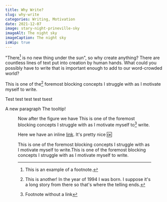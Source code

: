 ```yaml
---
title: Why Write?
slug: why-write
categories: Writing, Motivation
date: 2021-12-07
image: stary-night-prineville-sky
imageAlt: The night sky
imageCaption: The night sky
isWip: true
---
```


"There[^1] is no new thing under the sun", so why create anything? There are countless lines of text put into creation by human hands. What could you possibly have to write that is important enough to add to our word-crowded world?<!-- end-preview -->

This is one of the[^2] foremost blocking concepts I struggle with as I motivate myself to write.

Test test test test tsest

A new paragraph <Tooltip text="The hover text!">The tooltip!</Tooltip>

<Figure image="stary-night-prineville-sky" imageAlt="Stary Sky" caption="A test caption" />

Now after the figure we have This is one of the foremost blocking concepts I struggle with as I motivate myself to[^3] write.

Here we have an inline [link](https://example.com). It's pretty nice :ok:

This is one of the foremost <Tooltip text="block block block">blocking</Tooltip> concepts I struggle with as I motivate myself to write.This is one of the foremost blocking concepts I struggle with as I motivate myself to write.

[^1]: This is an example of a footnote.
[^2]: This is another! In the year of 1994 I was born. I suppose it's a long story from there so that's where the telling ends.
[^3]: Footnote without a link
